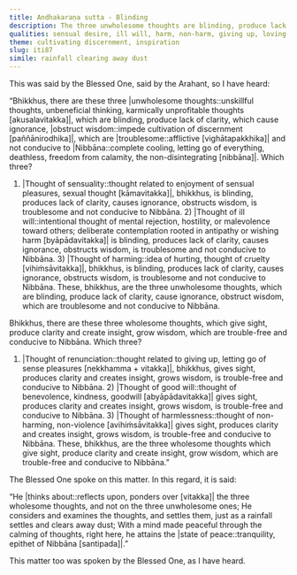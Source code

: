 ```yaml
---
title: Andhakaraṇa sutta - Blinding
description: The three unwholesome thoughts are blinding, produce lack of clarity, cause ignorance, obstruct wisdom, and are troublesome and not conducive to Nibbāna. The three wholesome thoughts give sight, produce clarity and create insight, grow wisdom, and are trouble-free and conducive to Nibbāna.
qualities: sensual desire, ill will, harm, non-harm, giving up, loving-kindness, contemplation
theme: cultivating discernment, inspiration
slug: iti87
simile: rainfall clearing away dust
---
```


This was said by the Blessed One, said by the Arahant, so I have heard:

“Bhikkhus, there are these three |unwholesome thoughts::unskillful thoughts, unbeneficial thinking, karmically unprofitable thoughts [akusalavitakka]|, which are blinding, produce lack of clarity, which cause ignorance, |obstruct wisdom::impede cultivation of discernment [paññānirodhika]|, which are |troublesome::afflictive [vighātapakkhika]| and not conducive to |Nibbāna::complete cooling, letting go of everything, deathless, freedom from calamity, the non-disintegrating [nibbāna]|. Which three?

1) |Thought of sensuality::thought related to enjoyment of sensual pleasures, sexual thought [kāmavitakka]|, bhikkhus, is blinding, produces lack of clarity, causes ignorance, obstructs wisdom, is troublesome and not conducive to Nibbāna. 2) |Thought of ill will::intentional thought of mental rejection, hostility, or malevolence toward others; deliberate contemplation rooted in antipathy or wishing harm [byāpādavitakka]| is blinding, produces lack of clarity, causes ignorance, obstructs wisdom, is troublesome and not conducive to Nibbāna. 3) |Thought of harming::idea of hurting, thought of cruelty [vihiṁsāvitakka]|, bhikkhus, is blinding, produces lack of clarity, causes ignorance, obstructs wisdom, is troublesome and not conducive to Nibbāna. These, bhikkhus, are the three unwholesome thoughts, which are blinding, produce lack of clarity, cause ignorance, obstruct wisdom, which are troublesome and not conducive to Nibbāna.

Bhikkhus, there are these three wholesome thoughts, which give sight, produce clarity and create insight, grow wisdom, which are trouble-free and conducive to Nibbāna. Which three?

1) |Thought of renunciation::thought related to giving up, letting go of sense pleasures [nekkhamma + vitakka]|, bhikkhus, gives sight, produces clarity and creates insight, grows wisdom, is trouble-free and conducive to Nibbāna. 2) |Thought of good will::thought of benevolence, kindness, goodwill [abyāpādavitakka]| gives sight, produces clarity and creates insight, grows wisdom, is trouble-free and conducive to Nibbāna. 3) |Thought of harmlessness::thought of non-harming, non-violence [avihiṁsāvitakka]| gives sight, produces clarity and creates insight, grows wisdom, is trouble-free and conducive to Nibbāna. These, bhikkhus, are the three wholesome thoughts which give sight, produce clarity and create insight, grow wisdom, which are trouble-free and conducive to Nibbāna.”

The Blessed One spoke on this matter. In this regard, it is said:

“He |thinks about::reflects upon, ponders over [vitakka]| the three wholesome thoughts,
and not on the three unwholesome ones;
He considers and examines the thoughts, and settles them,
just as a rainfall settles and clears away dust;
With a mind made peaceful through the calming of thoughts,
right here, he attains the |state of peace::tranquility, epithet of Nibbāna [santipada]|.”

This matter too was spoken by the Blessed One, as I have heard.